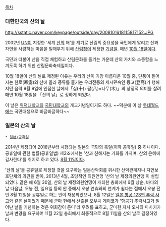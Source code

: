 [[목차]]

=== 대한민국의 산의 날 ===
http://sstatic.naver.com/keypage/outside/day/2008101618115817152.JPG

2002년 [[UN]]이 지정한 '세계 [[산]]의 해'를 계기로 산림의 중요성을 국민에게 알리고 산과 자연을 사랑하는 마음을 일깨우기 위해 [[산림청]]이 제정한 [[기념일]]. 매년 [[10월 18일]]이다. 

국민과 더불어 산을 직접 체험하고 산림문화를 즐기는 가운데 산의 가치와 소중함을 느끼도록 하기 위한 산림문화축제일이다.

10월 18일이 산의 날로 제정된 이유는 우리의 산이 가장 아름다운 10월 중, 단풍이 짙어지는 한로(寒露)와 산에 올라 풍류를 즐기는 우리전통의 세시민속인 등고(登高)가 행해지던 음력 9월 9일에 인접한 날에서「십(十)+팔(八)=나무(木)」의 상징적 의미를 살려 매년 10월 18일을 「산의 날」로 정하게 되었다.

이 날은 [[위덕대학교]]와 [[국민대학교]]의 개교기념일이기도 하다. ~~덕분에 이 날 [[롯데월드]]에는 국민대생으로 바글바글하다~~
=== 일본의 산의 날 ===
 * [[일본/공휴일]]

2014년 제정되어 2016년부터 시행되는 일본의 국민의 축일(이하 공휴일) 중 하나이다. 공휴일에 관한 법률(공휴일법) 제2조에서는 '산과 친해지는 기회를 가지며, 산의 은혜에 감사한다'를 취지로 하고 있다. [[8월 11일]]이다.

'산의 날'을 공휴일로 제정할 것을 요구하는 일본산악회를 위시한 산악관계자나 자연보호단체의 의견을 받아, 2013년 4월, 초당적인 의원연맹 '산의 날 제정의원연맹'이 설립되었다. 같은 해 6월 30일, 산의 날 제정의원연맹이 개최한 총회에서 6월 상순, 바다의 날 다음날, 오봉 전, 일요일 등의 안 중에서 오봉 연휴와의 연계가 쉽다는 점에서 오봉 전인 8월 12일을 공휴일로 하는 안이 채용되었으나, 8월 12일은 [[일본 항공 123편 추락 사고]]와 같은 날이었기 때문에 군마 현에서 선출된 오부치 게이코가 '항공기 추락사고가 일어난 날을 기념하는 것은 위화감이 든다'라 우려를 표하고, 군마현 지사 오사와 마사키가 날짜 변경을 요구하여 11월 22일 총회에서 최종적으로 8월 11일을 산의 날로 결정하였다.
